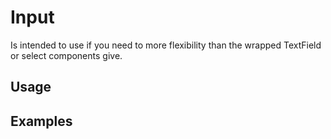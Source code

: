 
# Input

Is intended to use if you need to more flexibility than the wrapped TextField or select components give.

<Links 
    ariaUrl="https://www.w3.org/TR/wai-aria-1.1/#input"
    sourceUrl="https://github.com/equinor/design-system/blob/develop/packages/eds-core-react/src/components/Input/Input.tsx"
    npmUrl="https://www.npmjs.com/package/@equinor/eds-core-react"
/>

<Story id="inputs-input--introduction" />
<PropsTable />

## Usage

## Examples
